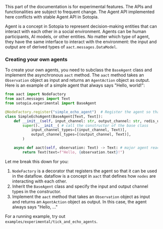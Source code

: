 
<Callout type="warning">
This part of the documentation is for experimental features. The APIs and functionalities are subject to frequent change.
</Callout>

<Callout type="warning">
The Agent API implemented here conflicts with stable Agent API in Sotopia.
</Callout>

Agent is a concept in Sotopia to represent decision-making entities that can interact with each other in a social environment. Agents can be human participants, AI models, or other entities.
No matter which type of agent, they have the same interface to interact with the environment:
the input and output are of derived types of `aact.messages.DataModel`.

### Creating your own agents
To create your own agents, you need to subclass the `BaseAgent` class
and implement the asynchronous `aact` method.
The `aact` method takes an `Observation` object as input and returns an `AgentAction` object as output. Here is an example of a simple agent that always says "Hello, world!":

```python
from aact import NodeFactory
from aact.messages import Text
from sotopia.experimental import BaseAgent

@NodeFactory.register("simple_echo_agent")  # Register the agent so that it can be used in the dataflow
class SimpleEchoAgent(BaseAgent[Text, Text]):
    def __init__(self, input_channel: str, output_channel: str, redis_url: str) -> None:
        super().__init__( # call the constructor of the base class
            input_channel_types=[(input_channel, Text)],
            output_channel_types=[(output_channel, Text)],
        )

    async def aact(self, observation: Text) -> Text: # major agent reactive function
        return Text(text=f"Hello, {observation.text}!")
```

Let me break this down for you:
1. `NodeFactory` is a decorator that registers the agent so that it can be used in the dataflow. dataflow is a concept in `aact` that defines how `nodes` are interacting with each other.
2. Inherit the `BaseAgent` class and specify the input and output channel types in the constructor.
3. Implement the `aact` method that takes an `Observation` object as input and returns an `AgentAction` object as output. In this case, the agent always says "Hello, ..."

For a running example, try out `examples/experimental/tick_and_echo_agents`.
